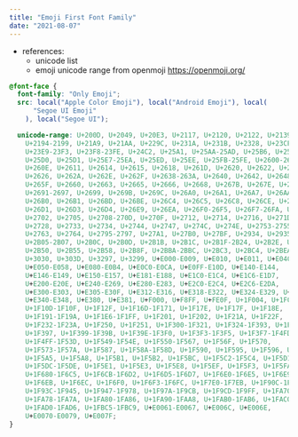 ```yaml
---
title: "Emoji First Font Family"
date: "2021-08-07"
---
```


- references:
  - unicode list
  - emoji unicode range from openmoji https://openmoji.org/

```css
@font-face {
  font-family: "Only Emoji";
  src: local("Apple Color Emoji"), local("Android Emoji"), local(
      "Segoe UI Emoji"
    ), local("Segoe UI");

  unicode-range: U+200D, U+2049, U+20E3, U+2117, U+2120, U+2122, U+2139,
    U+2194-2199, U+21A9, U+21AA, U+229C, U+231A, U+231B, U+2328, U+23CF,
    U+23E9-23F3, U+23F8-23FE, U+24C2, U+25A1, U+25AA-25AD, U+25B6, U+25C0,
    U+25D0, U+25D1, U+25E7-25EA, U+25ED, U+25EE, U+25FB-25FE, U+2600-2605,
    U+260E, U+2611, U+2614, U+2615, U+2618, U+261D, U+2620, U+2622, U+2623,
    U+2626, U+262A, U+262E, U+262F, U+2638-263A, U+2640, U+2642, U+2648-2653,
    U+265F, U+2660, U+2663, U+2665, U+2666, U+2668, U+267B, U+267E, U+267F,
    U+2691-2697, U+2699, U+269B, U+269C, U+26A0, U+26A1, U+26A7, U+26AA, U+26AB,
    U+26B0, U+26B1, U+26BD, U+26BE, U+26C4, U+26C5, U+26C8, U+26CE, U+26CF,
    U+26D1, U+26D3, U+26D4, U+26E9, U+26EA, U+26F0-26F5, U+26F7-26FA, U+26FD,
    U+2702, U+2705, U+2708-270D, U+270F, U+2712, U+2714, U+2716, U+271D, U+2721,
    U+2728, U+2733, U+2734, U+2744, U+2747, U+274C, U+274E, U+2753-2755, U+2757,
    U+2763, U+2764, U+2795-2797, U+27A1, U+27B0, U+27BF, U+2934, U+2935,
    U+2B05-2B07, U+2B0C, U+2B0D, U+2B1B, U+2B1C, U+2B1F-2B24, U+2B2E, U+2B2F,
    U+2B50, U+2B55, U+2B58, U+2B8F, U+2BBA-2BBC, U+2BC3, U+2BC4, U+2BEA, U+2BEB,
    U+3030, U+303D, U+3297, U+3299, U+E000-E009, U+E010, U+E011, U+E040-E04B,
    U+E050-E058, U+E080-E0B4, U+E0C0-E0CA, U+E0FF-E10D, U+E140-E144,
    U+E146-E149, U+E150-E157, U+E181-E188, U+E1C0-E1C4, U+E1C6-E1D7,
    U+E200-E20E, U+E240-E269, U+E280-E283, U+E2C0-E2C4, U+E2C6-E2DA,
    U+E300-E303, U+E305-E30F, U+E312-E316, U+E318-E322, U+E324-E329, U+E32B,
    U+E340-E348, U+E380, U+E381, U+F000, U+F8FF, U+FE0F, U+1F004, U+1F0CF,
    U+1F10D-1F10F, U+1F12F, U+1F16D-1F171, U+1F17E, U+1F17F, U+1F18E,
    U+1F191-1F19A, U+1F1E6-1F1FF, U+1F201, U+1F202, U+1F21A, U+1F22F,
    U+1F232-1F23A, U+1F250, U+1F251, U+1F300-1F321, U+1F324-1F393, U+1F396,
    U+1F397, U+1F399-1F39B, U+1F39E-1F3F0, U+1F3F3-1F3F5, U+1F3F7-1F4FD,
    U+1F4FF-1F53D, U+1F549-1F54E, U+1F550-1F567, U+1F56F, U+1F570,
    U+1F573-1F57A, U+1F587, U+1F58A-1F58D, U+1F590, U+1F595, U+1F596, U+1F5A4,
    U+1F5A5, U+1F5A8, U+1F5B1, U+1F5B2, U+1F5BC, U+1F5C2-1F5C4, U+1F5D1-1F5D3,
    U+1F5DC-1F5DE, U+1F5E1, U+1F5E3, U+1F5E8, U+1F5EF, U+1F5F3, U+1F5FA-1F64F,
    U+1F680-1F6C5, U+1F6CB-1F6D2, U+1F6D5-1F6D7, U+1F6E0-1F6E5, U+1F6E9,
    U+1F6EB, U+1F6EC, U+1F6F0, U+1F6F3-1F6FC, U+1F7E0-1F7EB, U+1F90C-1F93A,
    U+1F93C-1F945, U+1F947-1F978, U+1F97A-1F9CB, U+1F9CD-1F9FF, U+1FA70-1FA74,
    U+1FA78-1FA7A, U+1FA80-1FA86, U+1FA90-1FAA8, U+1FAB0-1FAB6, U+1FAC0-1FAC2,
    U+1FAD0-1FAD6, U+1FBC5-1FBC9, U+E0061-E0067, U+E006C, U+E006E,
    U+E0070-E0079, U+E007F;
}
```
